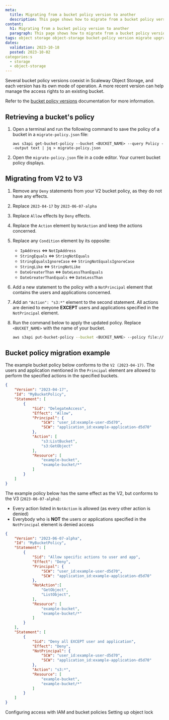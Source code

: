 ```yaml
---
meta:
  title: Migrating from a bucket policy version to another
  description: This page shows how to migrate from a bucket policy version to a more recent one.
content:
  h1: Migrating from a bucket policy version to another
  paragraph: This page shows how to migrate from a bucket policy version to a more recent one.
tags: object storage object-storage bucket-policy version migrate upgrade
dates:
  validation: 2023-10-18
  posted: 2023-10-02
categories:s
  - storage
  - object-storage
---
```


Several bucket policy versions coexist in Scaleway Object Storage, and each version has its own mode of operation. A more recent version can help manage the access rights to an existing bucket.

Refer to the [bucket policy versions](/storage/object/api-cli/bucket-policy/#bucket-policy-versions) documentation for more information.

## Retrieving a bucket's policy

1. Open a terminal and run the following command to save the policy of a bucket in a `migrate-policy.json` file:
    ```
    aws s3api get-bucket-policy --bucket <BUCKET_NAME> --query Policy --output text | jq > migrate-policy.json
    ```
2. Open the `migrate-policy.json` file in a code editor. Your current bucket policy displays.

## Migrating from V2 to V3

1. Remove any `Deny` statements from your V2 bucket policy, as they do not have any effects.

2. Replace `2023-04-17` by `2023-06-07-alpha`

3. Replace `Allow` effects by `Deny` effects.

4. Replace the `Action` element by `NotAction` and keep the actions concerned.

5. Replace any `Condition` element by its opposite:
    - `IpAddress` ⇔ `NotIpAddress`
    - `StringEquals` ⇔ `StringNotEquals`
    - `StringEqualsIgnoreCase` ⇔ `StringNotEqualsIgnoreCase`
    - `StringLike` ⇔ `StringNotLike`
    - `DateGreaterThan` ⇔ `DateLessThanEquals`
    - `DateGreaterThanEquals` ⇔ `DateLessThan`
6. Add a new statement to the policy with a `NotPrincipal` element that contains the users and applications concerned.

7. Add an `"Action": "s3:*"` element to the second statement. All actions are denied to eveyone **EXCEPT** users and applications specified in the `NotPrincipal` element.

8. Run the command below to apply the updated policy. Replace `<BUCKET_NAME>` with the name of your bucket.
    ```sh
    aws s3api put-bucket-policy --bucket <BUCKET_NAME> --policy file://migrate-policy.json
    ```
    <Macro id="important-bucket-policy" />

## Bucket policy migration example

The example bucket policy below conforms to the `V2 (2023-04-17)`. The users and application mentioned in the `Principal` element are allowed to perform the specified actions in the specified buckets.

```json
{
    "Version": "2023-04-17",
    "Id": "MyBucketPolicy",
    "Statement": [
        {
            "Sid": "DelegateAccess",
            "Effect": "Allow",
            "Principal": {
                "SCW": "user_id:example-user-d5d70",
                "SCW": "application_id:example-application-d5d70"
            },
            "Action": [
                "s3:ListBucket",
                "s3:GetObject"
            ],
            "Resource": [
                "example-bucket",
                "example-bucket/*"
            ]
        }
    ]
}
```

The example policy below has the same effect as the V2, but conforms to the V3 (`2023-06-07-alpha`):

- Every action listed in `NotAction` is allowed (as every other action is denied)
- Everybody who is **NOT** the users or applications specified in the `NotPrincipal` element is denied access
 
```json
{
    "Version": "2023-06-07-alpha",
    "Id": "MyBucketPolicy",
    "Statement": [
        {
            "Sid": "Allow specific actions to user and app",
            "Effect": "Deny",
            "Principal": {
                "SCW": "user_id:example-user-d5d70",
                "SCW": "application_id:example-application-d5d70"
            },
            "NotAction":[
                "GetObject",
                "ListObject",
            ],
            "Resource": [
                "example-bucket",
                "example-bucket/*"
            ]
        }
    ],
    "Statement": [
        {
            "Sid": "Deny all EXCEPT user and application",
            "Effect": "Deny",
            "NotPrincipal": {
                "SCW": "user_id:example-user-d5d70",
                "SCW": "application_id:example-application-d5d70"
            },
            "Action": "s3:*",
            "Resource": [
                "example-bucket",
                "example-bucket/*"
            ]
        }
    ]
}
```

<Navigation title="See Also">
    <PreviousButton to="/storage/object/api-cli/combining-iam-and-object-storage">Configuring access with IAM and bucket policies</PreviousButton>
  <NextButton to="/storage/object/api-cli/object-lock/">Setting up object lock</NextButton>
</Navigation>
